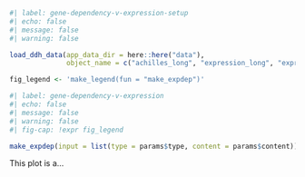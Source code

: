 ```r
#| label: gene-dependency-v-expression-setup
#| echo: false
#| message: false
#| warning: false

load_ddh_data(app_data_dir = here::here("data"),
              object_name = c("achilles_long", "expression_long", "expression_names"))

fig_legend <- 'make_legend(fun = "make_expdep")'
```

```r
#| label: gene-dependency-v-expression
#| echo: false
#| message: false
#| warning: false
#| fig-cap: !expr fig_legend

make_expdep(input = list(type = params$type, content = params$content))

```
This plot is a...